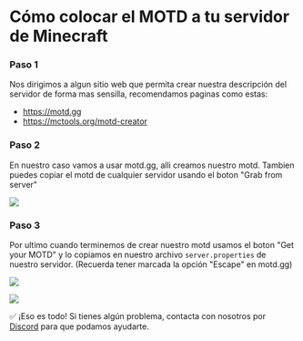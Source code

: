 # Cómo colocar el MOTD a tu servidor de Minecraft


<Steps>

### Paso 1

Nos dirigimos a algun sitio web que permita crear nuestra descripción del servidor de forma mas sensilla, recomendamos paginas como estas:

- https://motd.gg
- https://mctools.org/motd-creator

### Paso 2

En nuestro caso vamos a usar motd.gg, alli creamos nuestro motd. Tambien puedes copiar el motd de cualquier servidor usando el boton "Grab from server"

![](https://i.imgur.com/flVuGfU.png)

### Paso 3

Por ultimo cuando terminemos de crear nuestro motd usamos el boton "Get your MOTD" y lo copiamos en nuestro archivo <Code>server.properties</Code> de nuestro servidor. (Recuerda tener marcada la opción "Escape" en motd.gg)

![](https://i.imgur.com/5oEvgcI.png)

</Steps>

![](https://i.imgur.com/IQ82gOx.png)

✅ ¡Eso es todo! Si tienes algún problema, contacta con nosotros por [Discord](https://discord.vexyhost.com/) para que podamos ayudarte.